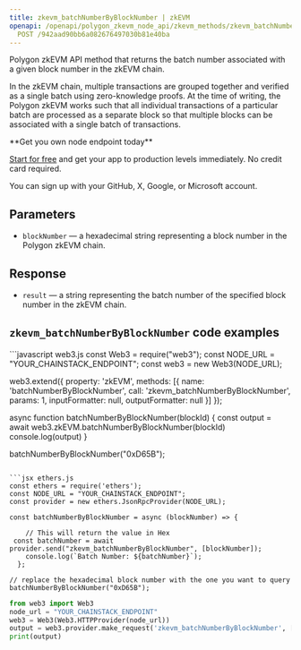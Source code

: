---
title: zkevm_batchNumberByBlockNumber | zkEVM
openapi: /openapi/polygon_zkevm_node_api/zkevm_methods/zkevm_batchNumberByBlockNumber.json
  POST /942aad90bb6a082676497030b81e40ba
---

Polygon zkEVM API method that returns the batch number associated with a given block number in the zkEVM chain.

In the zkEVM chain, multiple transactions are grouped together and verified as a single batch using zero-knowledge proofs. At the time of writing, the Polygon zkEVM works such that all individual transactions of a particular batch are processed as a separate block so that multiple blocks can be associated with a single batch of transactions.

<Check>
**Get you own node endpoint today**

[Start for free](https://console.chainstack.com/) and get your app to production levels immediately. No credit card required.

You can sign up with your GitHub, X, Google, or Microsoft account.
</Check>


## Parameters

* `blockNumber` — a hexadecimal string representing a block number in the Polygon zkEVM chain.

## Response

* `result` — a string representing the batch number of the specified block number in the zkEVM chain.

## `zkevm_batchNumberByBlockNumber` code examples

<CodeGroup>
```javascript web3.js
const Web3 = require("web3");
const NODE_URL = "YOUR_CHAINSTACK_ENDPOINT";
const web3 = new Web3(NODE_URL);

web3.extend({
    property: 'zkEVM',
    methods: [{
      name: 'batchNumberByBlockNumber',
      call: 'zkevm_batchNumberByBlockNumber',
      params: 1,
      inputFormatter: null,
      outputFormatter: null
    }]
  });

async function batchNumberByBlockNumber(blockId) {
  const output = await web3.zkEVM.batchNumberByBlockNumber(blockId)
  console.log(output)
}

batchNumberByBlockNumber("0xD65B");
```

```jsx ethers.js
const ethers = require('ethers');
const NODE_URL = "YOUR_CHAINSTACK_ENDPOINT";
const provider = new ethers.JsonRpcProvider(NODE_URL);

const batchNumberByBlockNumber = async (blockNumber) => {

    // This will return the value in Hex
 const batchNumber = await provider.send("zkevm_batchNumberByBlockNumber", [blockNumber]);
    console.log(`Batch Number: ${batchNumber}`);
  };

// replace the hexadecimal block number with the one you want to query
batchNumberByBlockNumber("0xD65B");
```

```python web3.py
from web3 import Web3
node_url = "YOUR_CHAINSTACK_ENDPOINT"
web3 = Web3(Web3.HTTPProvider(node_url))
output = web3.provider.make_request('zkevm_batchNumberByBlockNumber', ["0xD65B"])
print(output)
```
</CodeGroup>
